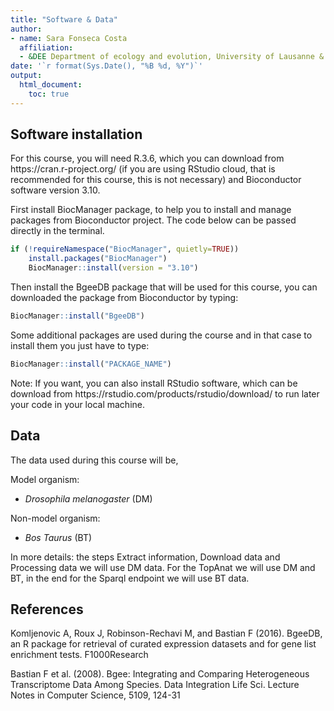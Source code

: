 ```yaml
---
title: "Software & Data"
author: 
- name: Sara Fonseca Costa
  affiliation:
  - &DEE Department of ecology and evolution, University of Lausanne & Swiss Institute of Bioinformatics, Switzerland
date: '`r format(Sys.Date(), "%B %d, %Y")`'
output:
  html_document:
    toc: true
---
```


## Software installation

For this course, you will need R.3.6, which you can download from https://cran.r-project.org/ (if you are using RStudio cloud, that is recommended for this course, this is not necessary) and Bioconductor software version 3.10.

First install BiocManager package, to help you to install and manage packages from Bioconductor project. The code below can be passed directly in the terminal.

```r
if (!requireNamespace("BiocManager", quietly=TRUE))
    install.packages("BiocManager")
    BiocManager::install(version = "3.10")
```

Then install the BgeeDB package that will be used for this course, you can downloaded the package from Bioconductor by typing:

```r
BiocManager::install("BgeeDB")
```

Some additional packages are used during the course and in that case to install them you just have to type: 

```r
BiocManager::install("PACKAGE_NAME")
```

Note: If you want, you can also install RStudio software, which can be download from https://rstudio.com/products/rstudio/download/ to run later your code in your local machine.


## Data

The data used during this course will be,

Model organism:

- *Drosophila melanogaster* (DM)

Non-model organism:

- *Bos Taurus* (BT)

In more details: the steps Extract information, Download data and Processing data we will use DM data.
For the TopAnat we will use DM and BT, in the end for the Sparql endpoint we will use BT data.


## References

Komljenovic A, Roux J, Robinson-Rechavi M, and Bastian F (2016). BgeeDB, an R package for retrieval of curated expression datasets
  and for gene list enrichment tests. F1000Research

  Bastian F et al. (2008). Bgee: Integrating and Comparing Heterogeneous Transcriptome Data Among Species. Data Integration Life Sci.
  Lecture Notes in Computer Science, 5109, 124-31
  
  